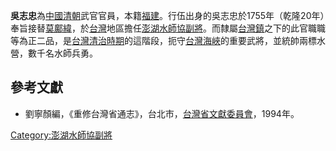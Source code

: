 '''吳志忠'''為[[中國|中國]][[清朝|清朝]]武官官員，本籍[[福建|福建]]。行伍出身的吳志忠於1755年（乾隆20年）奉旨接替[[莫鄺緯|莫鄺緯]]，於[[台灣|台灣]]地區擔任[[澎湖水師協|澎湖水師協]][[副將|副將]]。而隸屬[[台灣鎮|台灣鎮]]之下的此官職職等為正二品，是[[台灣清治時期|台灣清治時期]]的這階段，扼守[[台灣海峽|台灣海峽]]的重要武將，並統帥兩標水營，數千名水師兵勇。
{{start box}}
{{s-before|[[莫鄺緯|莫鄺緯]]}}
{{s-title|[[澎湖水師協|澎湖水師協]][[副將|副將]]|1755年上任}}
{{s-after|[[林貴|林貴]]}}
{{end box}}

==參考文獻==
*劉寧顏編，《重修台灣省通志》，台北市，[[台灣省文獻委員會|台灣省文獻委員會]]，1994年。

[[Category:澎湖水師協副將|Category:澎湖水師協副將]]